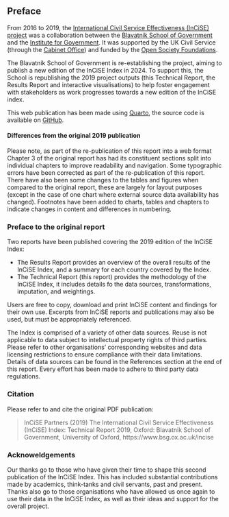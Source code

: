 
## Preface {.unnumbered}

From 2016 to 2019, the
[International Civil Service Effectiveness (InCiSE) project](https://www.bsg.ox.ac.uk/incise)
was a collaboration between the
[Blavatnik School of Government](https://www.bsg.ox.ac.uk) and the
[Institute for Government](http://instituteforgovernment.org.uk).
It was supported by the UK Civil Service (through the
[Cabinet Office](https://www.gov.uk/cabinetoffice)) and funded by the
[Open Society Foundations](https://www.opensocietyfoundations.org).

The Blavatnik School of Government is re-establishing the project, aiming to
publish a new edition of the InCiSE Index in 2024. To support this, the School
is republishing the 2019 project outputs (this Technical Report, the Results
Report and interactive visualisations) to help foster engagement with
stakeholders as work progresses towards a new edition of the InCiSE index.

This web publication has been made using [Quarto](https://quarto.org), the
source code is available on [GitHub](https://github.com/incise-project/incise2019-techreport).

#### Differences from the original 2019 publication

Please note, as part of the re-publication of this report into a web format
Chapter 3 of the original report has had its constituent sections split into
individual chapters to improve readability and navigation. Some typographic
errors have been corrected as part of the re-publication of this report. There
have also been some changes to the tables and figures when compared to the
original report, these are largely for layout purposes (except in the case of
one chart where external source data availability has changed). Footnotes have
been added to charts, tables and chapters to indicate changes in content and
differences in numbering.

### Preface to the original report

Two reports have been published covering the 2019 edition of the InCiSE Index:

* The Results Report provides an overview of the overall results of the InCiSE
  Index, and a summary for each country covered by the Index.
* The Technical Report (this report) provides the methodology of the InCiSE
  Index, it includes details fo the data sources, transformations, imputation,
  and weightings.

Users are free to copy, download and print InCiSE content and findings for
their own use. Excerpts from InCiSE reports and publications may also be used,
but must be appropriately referenced.

The Index is comprised of a variety of other data sources. Reuse is not
applicable to data subject to intellectual property rights of third parties.
Please refer to other organisations’ corresponding websites and data licensing
restrictions to ensure compliance with their data limitations. Details of data
sources can be found in the References section at the end of this report.
Every effort has been made to adhere to third party data regulations.

### Citation

Please refer to and cite the original PDF publication:

> InCiSE Partners (2019) The International Civil Service Effectiveness (InCiSE)
> Index: Technical Report 2019, Oxford: Blavatnik School of Government,
> University of Oxford, https://www.bsg.ox.ac.uk/incise

### Acknoweldgements

Our thanks go to those who have given their time to shape this second
publication of the InCiSE Index. This has included substantial contributions
made by academics, think-tanks and civil servants, past and present. Thanks
also go to those organisations who have allowed us once again to use their data
in the InCiSE Index, as well as their ideas and support for the overall project.
